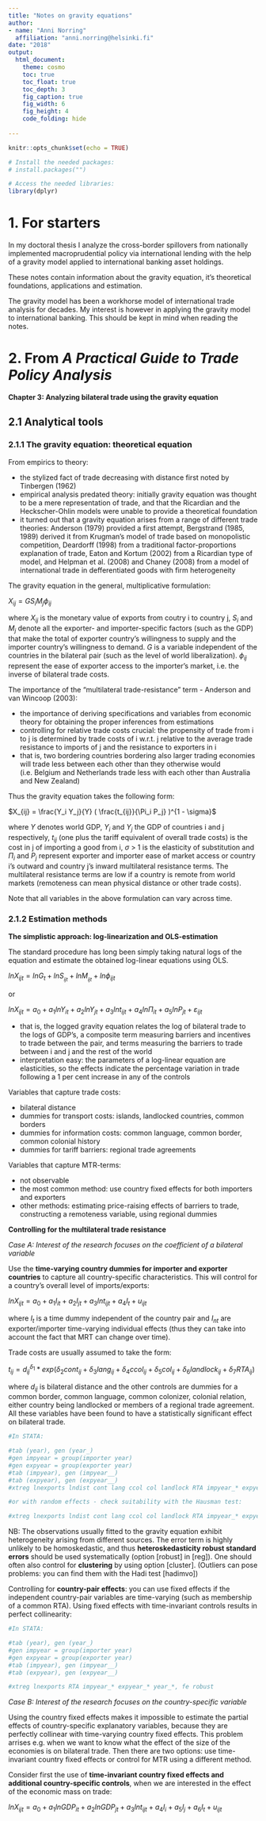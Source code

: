 ```yaml
---
title: "Notes on gravity equations"
author: 
- name: "Anni Norring"
  affiliation: "anni.norring@helsinki.fi"
date: "2018"
output:
  html_document:
    theme: cosmo
    toc: true
    toc_float: true
    toc_depth: 3
    fig_caption: true
    fig_width: 6
    fig_height: 4
    code_folding: hide
 
---
```


```r
knitr::opts_chunk$set(echo = TRUE)
```

```r
# Install the needed packages:
# install.packages("")

# Access the needed libraries:
library(dplyr)
```

# 1. For starters

In my doctoral thesis I analyze the cross-border spillovers from nationally implemented macroprudential policy via international lending with the help of a gravity model applied to international banking asset holdings. 

These notes contain information about the gravity equation, it's theoretical foundations, applications and estimation. 

The gravity model has been a workhorse model of international trade analysis for decades. My interest is however in applying the gravity model to international banking. This should be kept in mind when reading the notes.

# 2. From *A Practical Guide to Trade Policy Analysis*

**Chapter 3: Analyzing bilateral trade using the gravity equation**

## 2.1 Analytical tools

### 2.1.1 The gravity equation: theoretical equation

From empirics to theory:

- the stylized fact of trade decreasing with distance first noted by Tinbergen (1962)
- empirical analysis predated theory: initially gravity equation was thought to be a mere representation of trade, and that the Ricardian and the Heckscher-Ohlin models were unable to provide a theoretical foundation
- it turned out that a gravity equation arises from a range of different trade theories: Anderson (1979) provided a first attempt, Bergstrand (1985, 1989) derived it from Krugman's model of trade based on monopolistic competition, Deardorff (1998) from a traditional factor-proportions explanation of trade, Eaton and Kortum (2002) from a Ricardian type of model, and Helpman et al. (2008) and Chaney (2008) from a model of international trade in defferentiated goods with firm heterogeneity

The gravity equation in the general, multiplicative formulation:

$X_{ij} = G S_i M_j \phi_{ij}$

where $X_{ij}$ is the monetary value of exports from coutry i to country j, $S_i$ and $M_j$ denote all the exporter- and importer-specific factors (such as the GDP) that make the total of exporter country's willingness to supply and the importer country's willingness to demand. $G$ is a variable independent of the countries in the bilateral pair (such as the level of world liberalization). $\phi_{ij}$ represent the ease of exporter access to the importer's market, i.e. the inverse of bilateral trade costs.

The importance of the "multilateral trade-resistance" term - Anderson and van Wincoop (2003):

- the importance of deriving specifications and variables from economic theory for obtaining the proper inferences from estimations
- controlling for relative trade costs crucial: the propensity of trade from i to j is determined by trade costs of i w.r.t. j relative to the average trade resistance to imports of j and the resistance to exporters in i
- that is, two bordering countries bordering also larger trading economies will trade less between each other than they otherwise would (i.e. Belgium and Netherlands trade less with each other than Australia and New Zealand)

Thus the gravity equation takes the following form:

$X_{ij} = \frac{Y_i Y_j}{Y} ( \frac{t_{ij}}{\Pi_i P_j} )^{1 - \sigma}$

where $Y$ denotes world GDP, $Y_i$ and $Y_j$ the GDP of countries i and j respectively, $t_{ij}$ (one plus
the tariff equivalent of overall trade costs) is the cost in j of importing a good from i, $\sigma$ > 1 is the
elasticity of substitution and $\Pi_i$ and $P_j$ represent exporter and importer ease of market access or
country i’s outward and country j’s inward multilateral resistance terms. The multilateral resistance terms are low if a country is remote from world markets (remoteness can mean physical distance or other trade costs). 

Note that all variables in the above formulation can vary across time. 

### 2.1.2 Estimation methods

**The simplistic approach: log-linearization and OLS-estimation**

The standard procedure has long been simply taking natural logs of the equation and estimate the obtained log-linear equations using OLS. 

$ln X_{ijt} = ln G_t + ln S__{ijt} + ln M__{ijt} + ln \phi_{ijt}$

or 

$ln X_{ijt} = a_0 + a_1 ln Y_{it} + a_2 ln Y_{jt} + a_3 ln t_{ijt} + a_4 ln \Pi_{it} + a_5 ln P_{jt} + \varepsilon_{ijt}$

- that is, the logged gravity equation relates the log of bilateral trade to the logs of GDP's, a composite term measuring barriers and incentives to trade between the pair, and terms measuring the barriers to trade between i and j and the rest of the world
- interpretation easy: the parameters of a log-linear equation are elasticities, so the effects indicate the percentage variation in trade following a 1 per cent increase in any of the controls

Variables that capture trade costs:

- bilateral distance
- dummies for transport costs: islands, landlocked countries, common borders
- dummies for information costs: common language, common border, common colonial history
- dummies for tariff barriers: regional trade agreements

Variables that capture MTR-terms:

- not observable
- the most common method: use country fixed effects for both importers and exporters
- other methods: estimating price-raising effects of barriers to trade, constructing a remoteness variable, using regional dummies

**Controlling for the multilateral trade resistance**

*Case A: Interest of the research focuses on the coefficient of a bilateral variable*

Use the **time-varying country dummies for importer and exporter countries** to capture all country-specific characteristics. This will control for a country's overall level of imports/exports:

$ln X_{ijt} = a_0 + a_1 I_{it} + a_2 I_{jt} + a_3 ln t_{ijt} + a_4 I_{t} + u_{ijt}$

where $I_t$ is a time dummy independent of the country pair and $I_{nt}$ are exporter/importer time-varying individual effects (thus they can take into account the fact that MRT can change over time).

Trade costs are usually assumed to take the form:

$t_{ij} = d_{ij}^{\delta_1}*exp(\delta_2 cont_{ij} + \delta_3 lang_{ij} + \delta_4 ccol_{ij} + \delta_5 col_{ij} + \delta_6 landlock_{ij} + \delta_7 RTA_{ij})$

where $d_{ij}$ is bilateral distance and the other controls are dummies for a common border, common language, common colonizer, colonial relation, either country being landlocked or members of a regional trade agreement. All these variables have been found to have a statistically significant effect on bilateral trade.


```r
#In STATA:

#tab (year), gen (year_)
#gen impyear = group(importer year)
#gen expyear = group(exporter year)
#tab (impyear), gen (impyear__)
#tab (expyear), gen (expyear__)
#xtreg lnexports lndist cont lang ccol col landlock RTA impyear_* expyear_* year_*, robust

#or with random effects - check suitability with the Hausman test:

#xtreg lnexports lndist cont lang ccol col landlock RTA impyear_* expyear_* year_*, re robust

```

NB: The observations usually fitted to the gravity equation exhibit heterogeneity arising from different sources. The error term is highly unlikely to be homoskedastic, and thus **heteroskedasticity robust standard errors** should be used systematically (option [robust] in [reg]). One should often also control for **clustering** by using option [cluster]. (Outliers can pose problems: you can find them with the Hadi test [hadimvo])

Controlling for **country-pair effects**: you can use fixed effects if the independent country-pair variables are time-varying (such as membership of a common RTA). Using fixed effects with time-invariant controls results in perfect collinearity:

```r
#In STATA:

#tab (year), gen (year_)
#gen impyear = group(importer year)
#gen expyear = group(exporter year)
#tab (impyear), gen (impyear__)
#tab (expyear), gen (expyear__)

#xtreg lnexports RTA impyear_* expyear_* year_*, fe robust

```


*Case B: Interest of the research focuses on the country-specific variable*

Using the country fixed effects makes it impossible to estimate the partial effects of country-specific explanatory variables, because they are perfectly collinear with time-varying country fixed effects. This problem arrises e.g. when we want to know what the effect of the size of the economies is on bilateral trade. Then there are two options: use time-invariant country fixed effects or control for MTR using a different method. 

Consider first the use of **time-invariant country fixed effects and additional country-specific controls**, when we are interested in the effect of the economic mass on trade:

$ln X_{ijt} = a_0 + a_1 ln GDP_{it} + a_2 ln GDP_{jt} + a_3 ln t_{ijt} + a_4 I_{i} + a_5 I_{j} + a_6 I_{t} + u_{ijt}$

























